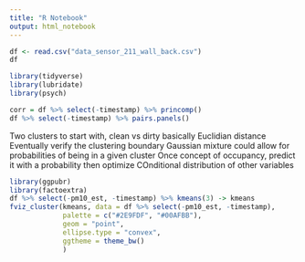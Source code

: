```yaml
---
title: "R Notebook"
output: html_notebook
---
```

```r
df <- read.csv("data_sensor_211_wall_back.csv")
df
```
```r
library(tidyverse)
library(lubridate)
library(psych)

corr = df %>% select(-timestamp) %>% princomp()
df %>% select(-timestamp) %>% pairs.panels()
```

Two clusters to start with, clean vs dirty basically
Euclidian distance
Eventually verify the clustering boundary
Gaussian mixture could allow for probabilities of being in a given cluster
Once concept of occupancy, predict it with a probability then optimize
COnditional distribution of other variables 

```r
library(ggpubr)
library(factoextra)
df %>% select(-pm10_est, -timestamp) %>% kmeans(3) -> kmeans
fviz_cluster(kmeans, data = df %>% select(-pm10_est, -timestamp),
             palette = c("#2E9FDF", "#00AFBB"), 
             geom = "point",
             ellipse.type = "convex", 
             ggtheme = theme_bw()
             )
```

